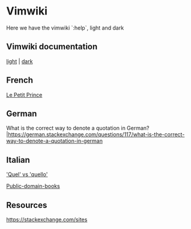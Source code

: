 = Vimwiki =

Here we have the vimwiki `:help`, light and dark

== Vimwiki documentation ==

[[local:vimwiki.txt.breve.htm|light]] | [[local:vimwiki.txt.dark.htm|dark]]

== French ==

[[le-petit-prince|Le Petit Prince]]

== German ==

What is the correct way to denote a quotation in German?|https://german.stackexchange.com/questions/117/what-is-the-correct-way-to-denote-a-quotation-in-german

== Italian ==

[[quel-vs-quello|'Quel' vs 'quello']]

[[Public-domain-books]]

== Resources ==

[[https://stackexchange.com/sites]]

